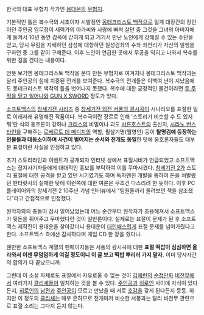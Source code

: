 한국의 대표 무협지 작가인 [[용대운]]의 [[무협지]].

기본적인 틀은 복수극의 시초이자 시발점인 [[몽테크리스토 백작]]으로 일개 대장간의 장인이던 주인공 임무정이 세력가의 아가씨와 사랑에 빠져 살던 중 그것을 그녀의 아버지에게 들켜서 10년 동안 감옥에 갇히게 되고 거기서 만난 노인에게 강해질 수 있는 수단을 얻고, 당시 무림을 지배하던 삼성에 대항하던 칠성검좌의 수좌 좌천리가 자신의 일행을 구하던 중 그를 같이 구해준다. 이후 노인이 언급한 곳에서 무공을 익히고 나와서 복수를 위한 길을 간다는 내용이다.

언뜻 보기엔 몽테크리스토 백작을 본따 만든 무협지로 여겨지나 몽테크리스토 백작과는 달리 주인공의 힘에 치중된 전개를 보여준다. 복수극의 전개들은 이백여 년이 지났음에도 몽테크리스토 백작의 틀을 벗어나지 못했다. 복수에 대한 긍정적인 물건이라면 [[두 주먹을 딛고 일어나]]와 [[GUN X SWORD]] 정도가 있다.

[[소프트맥스]]의 [[창세기전 시리즈]] 중 [[창세기전 외전 서풍의 광시곡]]이 시나리오를 표절한 일로 이래저래 유명해진 작품이다. 복수극이란 장르로 인해 '스토리가 비슷할 수 도 있지 뭐'란 식의 옹호론이 강하나 [[크리스]]의 비밀이나 괴도 [[샤른호스트]]의 출신지, [[시라노 번스타인]]을 구해주는 [[로베르토 데 메디치]]의 역할, 필살기명(월영인) 등이 '''탈명검에 등장하는 인물들과 대동소이하며 사건이 벌어지는 순서와 전개도 동일'''한 탓에 옹호론자들도 대부분 표절이란 사실을 인정하고 있다.

초기 스토리라인과 이벤트가 공개되자 인터넷 상에서 표절시비가 언급되었고 소프트맥스는 잡지사기자들에게 대대적인 홍보를 부탁하여 이를 무마시켰다. [[창세기전 2]]가 스토리 표절에 대한 공격을 받고 있던 시기였기도 하며 독자엔진 개발을 통하여 돈을 처발랐던 판타랏사의 실패한 탓에 이런쪽에 대한 여론은 무조건 다스리려 한 듯하다. 이후 PC플레이어와의 창세기전 2 10주년 기념 인터뷰에서 "팀원들끼리 돌려보던 책을 참조했다"라고 간접적으로 인정했다.

원작자와의 충돌이 잠시 일어났었는데 어느 순간부터 원작자가 조용해져서 소프트맥스가 뒷돈을 쥐어주고 무마했다란 것이 일반론이다. 실제로는 표절이 문제가 된 후 소프트맥스 제작진이 용대운을 찾아갔더니 용대운이 [[대인배]]스럽게 표절 문제를 넘어가줬다고 한다. 소프트맥스 측에선 감사하다며 게임 CD 한 장을 줬다나.

웬만한 소프트맥스 계열의 팬페이지들은 서풍의 광시곡에 대한 '''표절 떡밥이 심심하면 올라와서 이젠 무덤덤하게 여길 정도이니 이 글 보고 떡밥 뿌리러 가지 말자.''' 이미 당사자간의 합의가 다 끝났으니까.

그런데 이 소설 자체로도 표절에서 자유로울 수 없는 것이 [[김혜린]]의 [[순정만화]] [[비천무]]에서 여러가지 [[클리셰]]들이 일치하는 것을 볼 수 있다. [[주인공]]과 [[히로인]] 사이에 자식이 있다든지, [[히로인]]의 [[남편]]과 [[주인공]]이 모르고 만났을 때 서로 [[호감]]을 갖게 된다든지 등등. 하지만 이 정도의 [[클리셰]]는 매우 흔하므로 전개마저 비슷한 서풍과는 달리 비천무 관련으로 표절 소리는 그다지 듣지 않는다.
